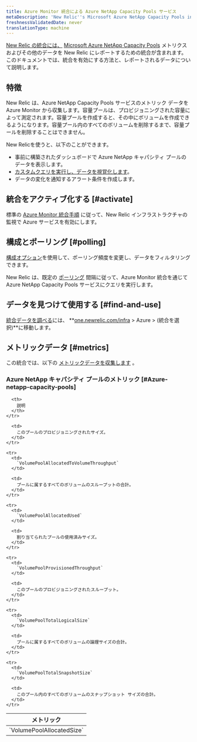 ```yaml
---
title: Azure Monitor 統合による Azure NetApp Capacity Pools サービス
metaDescription: 'New Relic''s Microsoft Azure NetApp Capacity Pools integration: what data it reports and how to enable it.'
freshnessValidatedDate: never
translationType: machine
---
```


[New Relic の統合には、](/docs/infrastructure/integrations-getting-started/getting-started/introduction-infrastructure-integrations) [Microsoft Azure NetApp Capacity Pools](https://learn.microsoft.com/en-us/azure/azure-netapp-files/azure-netapp-files-set-up-capacity-pool) メトリクスおよびその他のデータを New Relic にレポートするための統合が含まれます。このドキュメントでは、統合を有効にする方法と、レポートされるデータについて説明します。

## 特徴

New Relic は、Azure NetApp Capacity Pools サービスのメトリック データを Azure Monitor から収集します。容量プールは、プロビジョニングされた容量によって測定されます。容量プールを作成すると、その中にボリュームを作成できるようになります。容量プール内のすべてのボリュームを削除するまで、容量プールを削除することはできません。

New Relicを使うと、以下のことができます。

* 事前に構築されたダッシュボードで Azure NetApp キャパシティ プールのデータを表示します。
* [カスタムクエリを実行し、データを視覚化します](/docs/infrastructure/integrations-getting-started/getting-started/use-integration-data-new-relic-insights)。
* データの変化を通知するアラート条件を作成します。

## 統合をアクティブ化する [#activate]

標準の [Azure Monitor 統合手順](/docs/infrastructure/microsoft-azure-integrations/azure-integrations-list/azure-monitor) に従って、New Relic インフラストラクチャの監視で Azure サービスを有効にします。

## 構成とポーリング [#polling]

[構成オプション](/docs/infrastructure/microsoft-azure-integrations/azure-integrations-list/azure-monitor/#settings)を使用して、ポーリング頻度を変更し、データをフィルタリングできます。

New Relic は、既定の [ポーリング](/docs/infrastructure/microsoft-azure-integrations/azure-integrations-list/azure-monitor/#settings) 間隔に従って、Azure Monitor 統合を通じて Azure NetApp Capacity Pools サービスにクエリを実行します。

## データを見つけて使用する [#find-and-use]

[統合データを調べる](/docs/infrastructure/integrations/find-use-infrastructure-integration-data)には、 **[one.newrelic.com/infra](https://one.newrelic.com/infra) > Azure > (統合を選択)**に移動します。

## メトリックデータ [#metrics]

この統合では、以下の [メトリックデータを収集します](/docs/infrastructure/integrations-getting-started/getting-started/understand-integration-data-data-types#metric) 。

### Azure NetApp キャパシティ プールのメトリック [#Azure-netapp-capacity-pools]

<table>
  <thead>
    <tr>
      <th style={{ width: "300px" }}>
        メトリック
      </th>

      <th>
        説明
      </th>
    </tr>
  </thead>

  <tbody>
    <tr>
      <td>
        `VolumePoolAllocatedSize`
      </td>

      <td>
        このプールのプロビジョニングされたサイズ。
      </td>
    </tr>

    <tr>
      <td>
        `VolumePoolAllocatedToVolumeThroughput`
      </td>

      <td>
        プールに属するすべてのボリュームのスループットの合計。
      </td>
    </tr>

    <tr>
      <td>
        `VolumePoolAllocatedUsed`
      </td>

      <td>
        割り当てられたプールの使用済みサイズ。
      </td>
    </tr>

    <tr>
      <td>
        `VolumePoolProvisionedThroughput`
      </td>

      <td>
        このプールのプロビジョニングされたスループット。
      </td>
    </tr>

    <tr>
      <td>
        `VolumePoolTotalLogicalSize`
      </td>

      <td>
        プールに属するすべてのボリュームの論理サイズの合計。
      </td>
    </tr>

    <tr>
      <td>
        `VolumePoolTotalSnapshotSize`
      </td>

      <td>
        このプール内のすべてのボリュームのスナップショット サイズの合計。
      </td>
    </tr>
  </tbody>
</table>